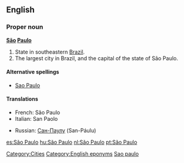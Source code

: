 ==English==
{{wikipedia}}
===Proper noun===
'''[[São]] [[Paulo]]'''

#State in southeastern [[Brazil]].
#The largest city in Brazil, and the capital of the state of São Paulo.

====Alternative spellings====
*[[Sao Paulo]]

====Translations====
{{top}}
*French: São Paulo
*Italian: San Paolo
{{mid}}
*Russian: [[Сан-Паулу]] (San-Páulu)
{{bottom}}

[[Category:Cities]]
[[Category:English eponyms]]
[[Category:English words spelled with diacritics or ligatures|Sao paulo]]

[[es:São Paulo]]
[[hu:São Paulo]]
[[nl:São Paulo]]
[[pt:São Paulo]]